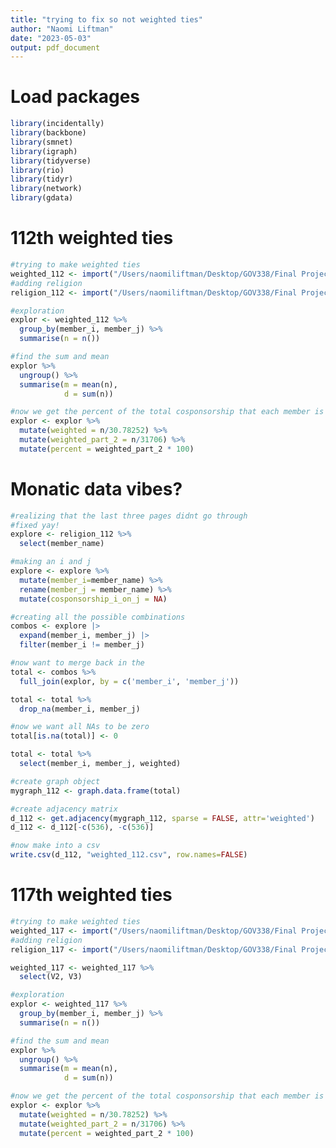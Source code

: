 ```yaml
---
title: "trying to fix so not weighted ties"
author: "Naomi Liftman"
date: "2023-05-03"
output: pdf_document
---
```

# Load packages
```r
library(incidentally)
library(backbone)
library(smnet)
library(igraph)
library(tidyverse)
library(rio)
library(tidyr)
library(network)
library(gdata)
```

# 112th weighted ties 
```r
#trying to make weighted ties
weighted_112 <- import("/Users/naomiliftman/Desktop/GOV338/Final Project/Final Datasets/edge_listall_112.csv")
#adding religion
religion_112 <- import("/Users/naomiliftman/Desktop/GOV338/Final Project/Final Datasets/clean_112_religion.csv")
```

```r
#exploration
explor <- weighted_112 %>% 
  group_by(member_i, member_j) %>% 
  summarise(n = n())

#find the sum and mean
explor %>% 
  ungroup() %>% 
  summarise(m = mean(n),
            d = sum(n))

#now we get the percent of the total cosponsorship that each member is doing for another specific member 
explor <- explor %>% 
  mutate(weighted = n/30.78252) %>% 
  mutate(weighted_part_2 = n/31706) %>% 
  mutate(percent = weighted_part_2 * 100)
```

# Monatic data vibes?
```r
#realizing that the last three pages didnt go through
#fixed yay!
explore <- religion_112 %>% 
  select(member_name) 

#making an i and j 
explore <- explore %>% 
  mutate(member_i=member_name) %>% 
  rename(member_j = member_name) %>% 
  mutate(cosponsorship_i_on_j = NA) 

#creating all the possible combinations
combos <- explore |>
  expand(member_i, member_j) |>
  filter(member_i != member_j) 

#now want to merge back in the 
total <- combos %>% 
  full_join(explor, by = c('member_i', 'member_j'))

total <- total %>% 
  drop_na(member_i, member_j)

#now we want all NAs to be zero
total[is.na(total)] <- 0

total <- total %>% 
  select(member_i, member_j, weighted)

#create graph object
mygraph_112 <- graph.data.frame(total)

#create adjacency matrix
d_112 <- get.adjacency(mygraph_112, sparse = FALSE, attr='weighted')
d_112 <- d_112[-c(536), -c(536)]

#now make into a csv
write.csv(d_112, "weighted_112.csv", row.names=FALSE)
```

# 117th weighted ties
```r
#trying to make weighted ties
weighted_117 <- import("/Users/naomiliftman/Desktop/GOV338/Final Project/Final Datasets/edge_all_117.csv")
#adding religion
religion_117 <- import("/Users/naomiliftman/Desktop/GOV338/Final Project/Final Datasets/clean_117_religion.csv")
```

```r
weighted_117 <- weighted_117 %>% 
  select(V2, V3)

#exploration
explor <- weighted_117 %>% 
  group_by(member_i, member_j) %>% 
  summarise(n = n())

#find the sum and mean
explor %>% 
  ungroup() %>% 
  summarise(m = mean(n),
            d = sum(n))

#now we get the percent of the total cosponsorship that each member is doing for another specific member 
explor <- explor %>% 
  mutate(weighted = n/30.78252) %>% 
  mutate(weighted_part_2 = n/31706) %>% 
  mutate(percent = weighted_part_2 * 100)
```










